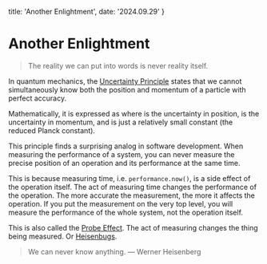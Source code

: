   title: 'Another Enlightment',
  date: '2024.09.29'
}

# Another Enlightment

> The reality we can put into words is never reality itself.

In quantum mechanics, the [Uncertainty Principle](https://en.wikipedia.org/wiki/Uncertainty_principle) states that we cannot simultaneously know both the position and momentum of a particle with perfect accuracy.

Mathematically, it is expressed as <InlineMath math="\Delta x \cdot \Delta p \geq \hbar/2" /> where <InlineMath math="\Delta x" /> is the uncertainty in position, <InlineMath math="\Delta p" /> is the uncertainty in momentum, and <InlineMath math="\hbar" /> is just a relatively small constant (the reduced Planck constant).

This principle finds a surprising analog in software development. When measuring the performance of a system, you can never measure the precise position of an operation and its performance at the same time.

This is because measuring time, i.e. `performance.now()`, is a side effect of the operation itself. The act of measuring time changes the performance of the operation. The more accurate the measurement, the more it affects the operation. If you put the measurement on the very top level, you will measure the performance of the whole system, not the operation itself.

This is also called the [Probe Effect](https://en.wikipedia.org/wiki/Probe_effect). The act of measuring changes the thing being measured. Or [Heisenbugs](https://en.wikipedia.org/wiki/Heisenbug).

> We can never know anything.
> — Werner Heisenberg
